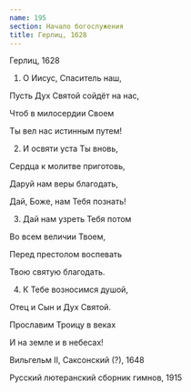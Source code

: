 ```yaml
---
name: 195
section: Начало богослужения
title: Герлиц, 1628
---
```

Герлиц, 1628


1. О Иисус, Спаситель наш,

Пусть Дух Святой сойдёт на нас,

Чтоб в милосердии Своем

Ты вел нас истинным путем!


2. И освяти уста Ты вновь,

Сердца к молитве приготовь,

Даруй нам веры благодать,

Дай, Боже, нам Тебя познать!


3. Дай нам узреть Тебя потом

Во всем величии Твоем,

Перед престолом воспевать

Твою святую благодать.


4. К Тебе возносимся душой,

Отец и Сын и Дух Святой.

Прославим Троицу в веках

И на земле и в небесах!


Вильгельм II, Саксонский (?), 1648

Русский лютеранский сборник гимнов, 1915